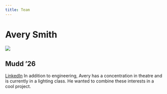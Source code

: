 ```yaml
---
title: Team
---
```


# Avery Smith
![](images/Avery Headshot.jpg)

## Mudd '26
[LinkedIn](https://www.linkedin.com/in/avery-smith-434ab4262/)
In addition to engineering, Avery has a concentration in theatre and is currently in a lighting class. He wanted to combine these interests in a cool project.
